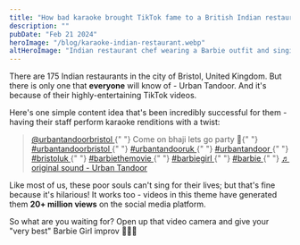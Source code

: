 ```yaml
---
title: "How bad karaoke brought TikTok fame to a British Indian restaurant"
description: ""
pubDate: "Feb 21 2024"
heroImage: "/blog/karaoke-indian-restaurant.webp"
altHeroImage: "Indian restaurant chef wearing a Barbie outfit and singing for a TikTok video"
---
```


There are 175 Indian restaurants in the city of Bristol, United Kingdom. But there is only one that **everyone**
will know of - Urban Tandoor. And it's because of their highly-entertaining TikTok videos.

Here's one simple content idea that's been incredibly successful for them - having their staff perform
karaoke renditions with a twist:

<div>
  <blockquote
    class="tiktok-embed"
    cite="https://www.tiktok.com/@urbantandoorbristol/video/7237499892929760538"
    data-video-id="7237499892929760538"
    style="max-width: 605px;min-width: 325px;"
  >
    <section>
      <a
        target="_blank"
        title="@urbantandoorbristol"
        href="https://www.tiktok.com/@urbantandoorbristol?refer=embed"
      >
        @urbantandoorbristol
      </a>{" "}
      Come on bhaji lets go party 🕺{" "}
      <a
        title="urbantandoorbristol"
        target="_blank"
        href="https://www.tiktok.com/tag/urbantandoorbristol?refer=embed"
      >
        #urbantandoorbristol
      </a>{" "}
      <a
        title="urbantandooruk"
        target="_blank"
        href="https://www.tiktok.com/tag/urbantandooruk?refer=embed"
      >
        #urbantandooruk
      </a>{" "}
      <a
        title="urbantandoor"
        target="_blank"
        href="https://www.tiktok.com/tag/urbantandoor?refer=embed"
      >
        #urbantandoor
      </a>{" "}
      <a
        title="bristoluk"
        target="_blank"
        href="https://www.tiktok.com/tag/bristoluk?refer=embed"
      >
        #bristoluk
      </a>{" "}
      <a
        title="barbiethemovie"
        target="_blank"
        href="https://www.tiktok.com/tag/barbiethemovie?refer=embed"
      >
        #barbiethemovie
      </a>{" "}
      <a
        title="barbiegirl"
        target="_blank"
        href="https://www.tiktok.com/tag/barbiegirl?refer=embed"
      >
        #barbiegirl
      </a>{" "}
      <a
        title="barbie"
        target="_blank"
        href="https://www.tiktok.com/tag/barbie?refer=embed"
      >
        #barbie
      </a>{" "}
      <a
        target="_blank"
        title="♬ original sound - Urban Tandoor"
        href="https://www.tiktok.com/music/original-sound-7237499843949284122?refer=embed"
      >
        ♬ original sound - Urban Tandoor
      </a>
    </section>
  </blockquote>
  <script async src="https://www.tiktok.com/embed.js"></script>
</div>

Like most of us, these poor souls can't sing for their lives; but that's fine because it's hilarious!
It works too - videos in this theme have generated them **20+ million views** on the social media platform.

So what are you waiting for? Open up that video camera and give your "very best" Barbie Girl improv 👱‍♀️💄
